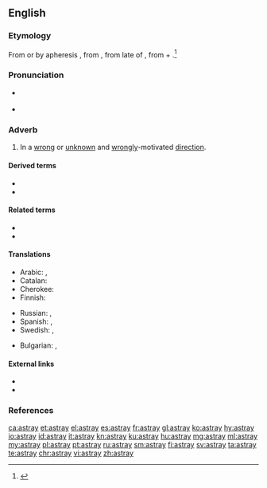 ==English==

===Etymology===
From {{etyl|enm|en}} {{m|enm|astraien}} or by apheresis {{m|enm|straien}}, from {{etyl|fro|en}} {{m|fro|estraier||to stray}}, from late {{etyl|ML.|en}} of {{m|la|extravagari||to wander beyond}}, from {{etyl|la|en}} {{m|la|extra||beyond}} + {{m|la|vagari||to wander, stray}}.<ref>{{R:Century 1911}}</ref>

===Pronunciation===
* {{a|US}} {{IPA|/əˈstɹeɪ/|lang=en}}
* {{rhymes|eɪ|lang=en}}

===Adverb===
{{en-adv|?}}

# In a [[wrong]] or [[unknown]] and [[wrongly]]-motivated [[direction]].

====Derived terms====
* {{l|en|go astray}}
* {{l|en|lead astray}}

====Related terms====
* {{l|en|stray}}
* {{l|en|estray}}

====Translations====
{{trans-top|in a wrong direction}}
* Arabic: {{t|ar|بِضَلَال}}, {{t|ar|عَلَى ضَلَال}}
* Catalan: {{t+|ca|desencaminadament}}
* Cherokee: {{t|chr|ᎤᎴᎾᎯᏛ|tr=ulenahidv|sc=Cher}}
* Finnish: {{t|fi|harhaan}}
{{trans-mid}}
* Russian: {{t+|ru|заблудиться|alt=заблуди́вшись}}, {{t|ru|сби́вшись с пути́}}
* Spanish: {{t+|es|perdido}}, {{t+|es|extraviado}}
* Swedish: {{t+|sv|vilse}}, {{t|sv|på villovägar}}
{{trans-bottom}}

{{checktrans-top}}
* Bulgarian: {{t+check|bg|заблуден}}, {{t+check|bg|залутан}}
{{trans-bottom}}

====External links====
* {{R:Webster 1913}}
* {{R:OneLook}}

===References===
<references/>

[[ca:astray]]
[[et:astray]]
[[el:astray]]
[[es:astray]]
[[fr:astray]]
[[gl:astray]]
[[ko:astray]]
[[hy:astray]]
[[io:astray]]
[[id:astray]]
[[it:astray]]
[[kn:astray]]
[[ku:astray]]
[[hu:astray]]
[[mg:astray]]
[[ml:astray]]
[[my:astray]]
[[pl:astray]]
[[pt:astray]]
[[ru:astray]]
[[sm:astray]]
[[fi:astray]]
[[sv:astray]]
[[ta:astray]]
[[te:astray]]
[[chr:astray]]
[[vi:astray]]
[[zh:astray]]